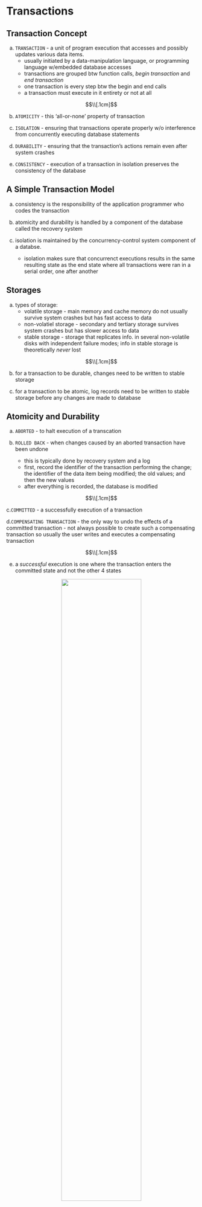 # Transactions 

## Transaction Concept 
a. `TRANSACTION` - a unit of program execution that accesses and possibly updates various data items. 
      - usually initiated by a data-manipulation language, or programming language w/embedded database accesses
      - transactions are grouped btw function calls, _begin transaction_ and _end transaction_ 
      - one transaction is every step btw the begin and end calls 
      - a transaction must execute in it entirety or not at all 

$$\\[.1cm]$$

b. `ATOMICITY` - this 'all-or-none' property of transaction

c. `ISOLATION` - ensuring that transactions operate properly w/o interference from concurrently executing database statements

d. `DURABILITY` - ensuring that the transaction's actions remain even after system crashes 

e. `CONSISTENCY` - execution of a transaction in isolation preserves the consistency of the database


## A Simple Transaction Model
a. consistency is the responsibility of the application programmer who codes the transaction 

b. atomicity and durability is handled by a component of the database called the recovery system 

c. isolation is maintained by the concurrency-control system component of a databse. 
      - isolation makes sure that concurrenct executions results in  the same resulting state as the end state where all transactions were ran in a serial order, one after another


## Storages
a. types of storage:
      - volatile storage - main memory and cache memory do not usually survive system crashes but has fast access to data 
      - non-volatiel storage - secondary and tertiary storage survives system crashes but has slower access to data 
      - stable storage - storage that replicates info. in several non-volatile disks with independent failure modes; info in stable storage is theoretically _never_ lost 

$$\\[.1cm]$$     

b. for a transaction to be durable, changes need to be written to stable storage 

c. for a transaction to be atomic, log records need to be written to stable storage before any changes are made to database 


## Atomicity and Durability 
a. `ABORTED` - to halt execution of a transcation 

b. `ROLLED BACK` - when changes caused by an aborted transaction have been undone 
      - this is typically done by recovery system and a log 
      - first, record the identifier of the transaction performing the change; the identifier of the data item being modified; the old values; and then the new values
      - after everything is recorded, the database is modified
      
$$\\[.1cm]$$     

c.`COMMITTED` - a successfully execution of a transaction 

d.`COMPENSATING TRANSACTION` - the only way to undo the effects of a committed transaction 
      - not always possible to create such a compensating transaction so usually the user writes and executes a compensating transaction 
      
$$\\[.1cm]$$     

e. a _successful_ execution is one where the transaction enters the committed state and not the other 4 states

<center>
![](images/ch14/state_diagram.png){width=65%}

[State diagram of a transaction]()
</center>
$$\\[.1cm]$$
$$\\[.1cm]$$
<center>
![](images/ch14/states.png){}

[States of a transaction]()
</center>

## Isolation 
a. allowing multiple transactions to update data at once can cause consistency problems 

b. but concurrency has two big benefits:
      - Improved throughput and resource utilization - the num. of transactions executed in a given time is higher and the processor and disk spends less time idle 
      - Recudes waiting time - some transactions operate on different parts of the databases and are short, so its better to let them share CPU cycles and disk accesses   
$$\\[.1cm]$$

c. `CONCURRENCY-CONTROL SCHEMES` - variety of mechanism employed by the database system to control the interaction among concurrent transactions and to prevent them from destroying the consistency of the database
      - individually, each transaction may be correct but when ran concurrently, they still can violated the isolation property and cause inconsistency 
      
$$\\[.1cm]$$

d. Schedules - execution sequences that helps identify isolation-abiding transactions and database consistency 

e. Serial v. Concurrent Schedules:
      - serial schedules are one where the instructions belonging to one single transaction appear together in that schedule
      - concurrent schedules are ones where instructions are executed concurrently 
      - Ex. 

<center>
![](images/ch14/schedule1.png){width=25%}

[Schedule 1 - a serial schedule where T1 is followed by T2]()
</center>

$$\\[.1cm]$$

<center>
![](images/ch14/schedule2.png){width=25%}

[Schedule 2 - a serial schedule where T2 is followed by T1]()
</center>

$$\\[.1cm]$$

<center>
![](images/ch14/schedule3.png){width=25%}

[Schedule 3 - a concurrent schedule equivalent to schedule 1]()
</center>

$$\\[.1cm]$$
<center>
![](images/ch14/schedule4.png){width=25%}

[Schedule 4 - a concurrent schedule resulting in an inconsistent state that does not preserve the value of A+B]()
</center>

$$\\[.1cm]$$

f. `SERIALIZABLE` - if a concurrent schedule can be equivalent to s serial schedule 

## Serializability 
a. Different forms of schedule equivalence give rise to
the notions of:
      - conflict serializability
      - view serializability 
      
$$\\[.1cm]$$

b. conflict - two instruction commands are in conflict iff their transactions are different and at least one of the commands is a write(...) instruction

            Ex. 
            1) i = read(Q), j = read(Q). l and j don’t conflict.
            2) i = read(Q), j = write(Q). They conflict.
            3. i = write(Q), j = read(Q). They conflict
            4. i = write(Q), j = write(Q). They conflict

c. If __i__ and __j__ are consecutive instructions are from different transactions and do _not conflict_, we can swap the order of __i__ and __j__ to produce a new schedule 

            Ex. 
            • Swap the read(B) instruction of T1 with the read(A) instruction of T2. 
            • Swap the write(B) instruction of T1 with the write(A) instruction of T2. 
            • Swap the write(B) instruction of T1 with the read(A) instruction of T2.
            
<center>
![](images/ch14/schedule5.png){width=25%}

[Schedule 5 - same as schedule 3 after swapping nonconflicting instructions]()
</center>

$$\\[.1cm]$$

d. `CONFLICT EQUIVALENT` - when a schedule can be transformed into another schedule by a series of swaps on nonflicting instructions 

e. a schedule S is conflict serializable if it is conflict
equivalent to a serial schedule

f. Schedule 3 can be transformed into Schedule 6, a serial schedule
where T2 follows T1, by series of swaps of non-conflicting instructions. Therefore Schedule 3 is conflict serializable.

<center>
![](images/ch14/schedule6.png){width=75%}

[Schedule 6 - a serial schedule that is equivalent to schedule 3]()
</center>

$$\\[.1cm]$$
g. `PRECEDENCE GRAPH` -  a direct graph used for testing serializability where the vertices are the transactions
      - Ex. 
<center>
![](images/ch14/precedence1.png){width=75%}

[(a) is the precedence graph of schedule 1 and (b) is the precedence graph of schedule 2. (a) only has a single edge from T1 -> T2 because all instructions of T1 are executed before the first instruction of T2. Same logic for (b).]()
</center>

$$\\[.1cm]$$
h. If a graph contains a cycle, then the schedule is not conflict serializable.
      - EX.
<center>
![](images/ch14/precedence2.png){width=50%}

[This recedence graph for schedule 4 has T1 -> T2 b/c T1 executes read(A) before T2 executes write(A). It also contains the edge T2 -> T1 b/c T2 executes read(B) before T1 executes write(B).]()
</center>

$$\\[.1cm]$$
i. However, some non-serializable schedules can still maintain consistency 
      - Ex. 
<center>
![](images/ch14/schedule6.png){width=75%}

[Schedule 7 - a nonserial schedule that maintains consistency and returns the same values as the serial schedule, <T1, T5>]()
</center>

## Isolation and Atomicity
a. If T1 fails, we need to undo the effects of T1 to ensure atomicity 

b. IF T2 is dependent on T1 (i.e. T2 reads data written by T2), then T2 must also be aborted 

c.`RECOVERABLE SCHEDULE` - a schedule where for each pair of transactions T1 and T2, where T2 reads data previously written by T1, the commit for T1 must appear before the commit for T2
      - EX. 
      
<center>
![](images/ch14/schedule9.png){width=25%}

[a partial (has no commit or abort operation after T6) and nonrecoverable (T7 commits before T6) schedule]()
</center>

$$\\[.1cm]$$
d.`CASCADING ROLLBACK` – a single transaction failure leads to a series of
transaction rollbacks. Consider the following schedule where none of
the transactions has yet committed (so the schedule is recoverable)
      - EX. 
<center>
![](images/ch14/schedule10.png){width=50%}

[If T8 fails, T9 and T10 must also be rolled back.Can lead to the undoing of a significant amount of work]()
</center>

$$\\[.1cm]$$

e. `CASCADELESS SCHEDULES` — schedules where cascading rollbacks cannot occur
      - For each pair of transactions T1 and T2 such that T2 reads a data item
previously written by T1, the commit of T1 must appear before the read operation of T2
      - every cascadeless schedule is also recoverable
      - best to restrict the schedules to those that are cascadeless

## Transaction Isolation Levels 
a. database systems offer isolation levels weaker than serializability to allow less re- striction of concurrency and thus improved performance 
      - this introduces a risk of inconsistency that some applications find acceptable

$$\\[.1cm]$$
b. SQL allows a transaction to specify the level it may executed in

c. the isolation levels in SQL are
      - serializable is the default & only allows serializable execution
      - repeatable read allows only commited data to be read and requires that repeated reads of the same record must return the same value
      - read committed allows only commited data to be read & successive reads of record may return different (but committed) values 
      - read uncommitted allows uncommitted data to be read; lowest isolation level allowed by SQL 





